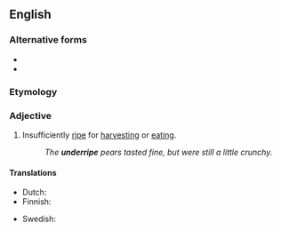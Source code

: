 {{also|under-ripe}}
==English==

===Alternative forms===
* {{l|en|underipe}}
* {{l|en|under-ripe}}

===Etymology===
{{prefix|en|under|ripe}}

===Adjective===
{{en-adj}}

# Insufficiently [[ripe]] for [[harvest]]ing or [[eat]]ing.
#: ''The '''underripe''' pears tasted fine, but were still a little crunchy.''

====Translations====
{{trans-top|not yet ripe}}
* Dutch: {{t+|nl|onrijp}}
* Finnish: {{t+|fi|raaka}}
{{trans-mid}}
* Swedish: {{t+|sv|omogen}}
{{trans-bottom}}